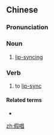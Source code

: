 ==Chinese==
{{zh-forms}}

===Pronunciation===
{{zh-pron
|m=jiǎchàng
|cat=n,v
}}

===Noun===
{{zh-noun}}

# [[lip-sync|lip-syncing]]

===Verb===
{{zh-verb}}

# to [[lip-sync]]

====Related terms====
* {{zh-l|假彈}}

[[zh:假唱]]